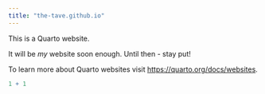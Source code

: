 ```yaml
---
title: "the-tave.github.io"
---
```


This is a Quarto website.

It will be _my_ website soon enough.
Until then - stay put! 

To learn more about Quarto websites visit <https://quarto.org/docs/websites>.

```r
1 + 1
```
